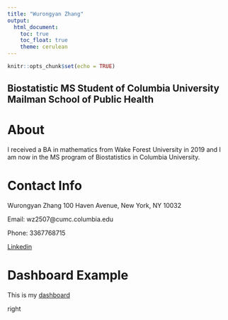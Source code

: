 ```yaml
---
title: "Wurongyan Zhang"
output: 
  html_document:
    toc: true
    toc_float: true
    theme: cerulean
---
```


```r
knitr::opts_chunk$set(echo = TRUE)
```

## Biostatistic MS Student of Columbia University Mailman School of Public Health

# About

I received a BA in mathematics from Wake Forest University in 2019 and I am now in the MS program of Biostatistics in Columbia University. 

# Contact Info
Wurongyan Zhang
100 Haven Avenue, New York, NY 10032

Email: wz2507@cumc.columbia.edu

Phone: 3367768715

[Linkedin](https://www.linkedin.com/in/wurongyan-zhang-907405196/) 

# Dashboard Example

This is my [dashboard](plot.ly2.html)

right










